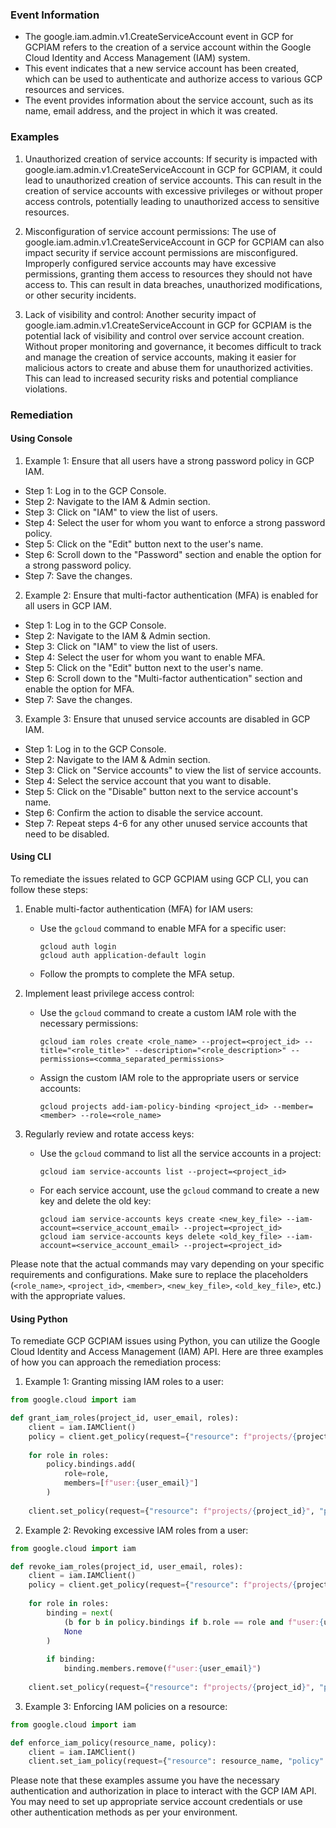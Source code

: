 
### Event Information

- The google.iam.admin.v1.CreateServiceAccount event in GCP for GCPIAM refers to the creation of a service account within the Google Cloud Identity and Access Management (IAM) system.
- This event indicates that a new service account has been created, which can be used to authenticate and authorize access to various GCP resources and services.
- The event provides information about the service account, such as its name, email address, and the project in which it was created.


### Examples

1. Unauthorized creation of service accounts: If security is impacted with google.iam.admin.v1.CreateServiceAccount in GCP for GCPIAM, it could lead to unauthorized creation of service accounts. This can result in the creation of service accounts with excessive privileges or without proper access controls, potentially leading to unauthorized access to sensitive resources.

2. Misconfiguration of service account permissions: The use of google.iam.admin.v1.CreateServiceAccount in GCP for GCPIAM can also impact security if service account permissions are misconfigured. Improperly configured service accounts may have excessive permissions, granting them access to resources they should not have access to. This can result in data breaches, unauthorized modifications, or other security incidents.

3. Lack of visibility and control: Another security impact of google.iam.admin.v1.CreateServiceAccount in GCP for GCPIAM is the potential lack of visibility and control over service account creation. Without proper monitoring and governance, it becomes difficult to track and manage the creation of service accounts, making it easier for malicious actors to create and abuse them for unauthorized activities. This can lead to increased security risks and potential compliance violations.

### Remediation

#### Using Console

1. Example 1: Ensure that all users have a strong password policy in GCP IAM.

- Step 1: Log in to the GCP Console.
- Step 2: Navigate to the IAM & Admin section.
- Step 3: Click on "IAM" to view the list of users.
- Step 4: Select the user for whom you want to enforce a strong password policy.
- Step 5: Click on the "Edit" button next to the user's name.
- Step 6: Scroll down to the "Password" section and enable the option for a strong password policy.
- Step 7: Save the changes.

2. Example 2: Ensure that multi-factor authentication (MFA) is enabled for all users in GCP IAM.

- Step 1: Log in to the GCP Console.
- Step 2: Navigate to the IAM & Admin section.
- Step 3: Click on "IAM" to view the list of users.
- Step 4: Select the user for whom you want to enable MFA.
- Step 5: Click on the "Edit" button next to the user's name.
- Step 6: Scroll down to the "Multi-factor authentication" section and enable the option for MFA.
- Step 7: Save the changes.

3. Example 3: Ensure that unused service accounts are disabled in GCP IAM.

- Step 1: Log in to the GCP Console.
- Step 2: Navigate to the IAM & Admin section.
- Step 3: Click on "Service accounts" to view the list of service accounts.
- Step 4: Select the service account that you want to disable.
- Step 5: Click on the "Disable" button next to the service account's name.
- Step 6: Confirm the action to disable the service account.
- Step 7: Repeat steps 4-6 for any other unused service accounts that need to be disabled.

#### Using CLI

To remediate the issues related to GCP GCPIAM using GCP CLI, you can follow these steps:

1. Enable multi-factor authentication (MFA) for IAM users:
   - Use the `gcloud` command to enable MFA for a specific user:
     ```
     gcloud auth login
     gcloud auth application-default login
     ```
   - Follow the prompts to complete the MFA setup.

2. Implement least privilege access control:
   - Use the `gcloud` command to create a custom IAM role with the necessary permissions:
     ```
     gcloud iam roles create <role_name> --project=<project_id> --title="<role_title>" --description="<role_description>" --permissions=<comma_separated_permissions>
     ```
   - Assign the custom IAM role to the appropriate users or service accounts:
     ```
     gcloud projects add-iam-policy-binding <project_id> --member=<member> --role=<role_name>
     ```

3. Regularly review and rotate access keys:
   - Use the `gcloud` command to list all the service accounts in a project:
     ```
     gcloud iam service-accounts list --project=<project_id>
     ```
   - For each service account, use the `gcloud` command to create a new key and delete the old key:
     ```
     gcloud iam service-accounts keys create <new_key_file> --iam-account=<service_account_email> --project=<project_id>
     gcloud iam service-accounts keys delete <old_key_file> --iam-account=<service_account_email> --project=<project_id>
     ```

Please note that the actual commands may vary depending on your specific requirements and configurations. Make sure to replace the placeholders (`<role_name>`, `<project_id>`, `<member>`, `<new_key_file>`, `<old_key_file>`, etc.) with the appropriate values.

#### Using Python

To remediate GCP GCPIAM issues using Python, you can utilize the Google Cloud Identity and Access Management (IAM) API. Here are three examples of how you can approach the remediation process:

1. Example 1: Granting missing IAM roles to a user:
```python
from google.cloud import iam

def grant_iam_roles(project_id, user_email, roles):
    client = iam.IAMClient()
    policy = client.get_policy(request={"resource": f"projects/{project_id}"})
    
    for role in roles:
        policy.bindings.add(
            role=role,
            members=[f"user:{user_email}"]
        )
    
    client.set_policy(request={"resource": f"projects/{project_id}", "policy": policy})
```

2. Example 2: Revoking excessive IAM roles from a user:
```python
from google.cloud import iam

def revoke_iam_roles(project_id, user_email, roles):
    client = iam.IAMClient()
    policy = client.get_policy(request={"resource": f"projects/{project_id}"})
    
    for role in roles:
        binding = next(
            (b for b in policy.bindings if b.role == role and f"user:{user_email}" in b.members),
            None
        )
        
        if binding:
            binding.members.remove(f"user:{user_email}")
    
    client.set_policy(request={"resource": f"projects/{project_id}", "policy": policy})
```

3. Example 3: Enforcing IAM policies on a resource:
```python
from google.cloud import iam

def enforce_iam_policy(resource_name, policy):
    client = iam.IAMClient()
    client.set_iam_policy(request={"resource": resource_name, "policy": policy})
```

Please note that these examples assume you have the necessary authentication and authorization in place to interact with the GCP IAM API. You may need to set up appropriate service account credentials or use other authentication methods as per your environment.

